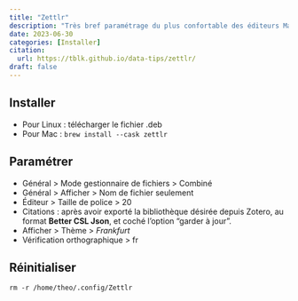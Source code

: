 ```yaml
---
title: "Zettlr"
description: "Très bref paramétrage du plus confortable des éditeurs Markdown"
date: 2023-06-30
categories: [Installer]
citation: 
  url: https://tblk.github.io/data-tips/zettlr/ 
draft: false
---
```


## Installer

- Pour Linux : télécharger le fichier .deb
- Pour Mac : `brew install --cask zettlr`

## Paramétrer

- Général > Mode gestionnaire de fichiers > Combiné
- Général > Afficher > Nom de fichier seulement
- Éditeur > Taille de police > 20
- Citations : après avoir exporté la bibliothèque désirée depuis Zotero, au format **Better CSL Json**, et coché l'option "garder à jour".
- Afficher > Thème > *Frankfurt*
- Vérification orthographique > fr

## Réinitialiser

`rm -r /home/theo/.config/Zettlr`
